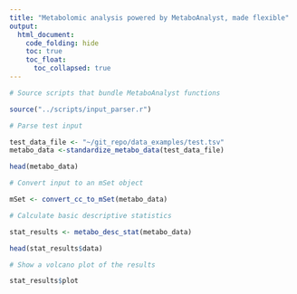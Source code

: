 ```yaml
---
title: "Metabolomic analysis powered by MetaboAnalyst, made flexible"
output: 
  html_document:
    code_folding: hide
    toc: true
    toc_float:
      toc_collapsed: true
---
```


```r
# Source scripts that bundle MetaboAnalyst functions

source("../scripts/input_parser.r")
```

```r
# Parse test input

test_data_file <- "~/git_repo/data_examples/test.tsv"
metabo_data <-standardize_metabo_data(test_data_file)

head(metabo_data)
```

```r
# Convert input to an mSet object

mSet <- convert_cc_to_mSet(metabo_data)
```


```r
# Calculate basic descriptive statistics

stat_results <- metabo_desc_stat(metabo_data)

head(stat_results$data)
```

```r
# Show a volcano plot of the results

stat_results$plot
```